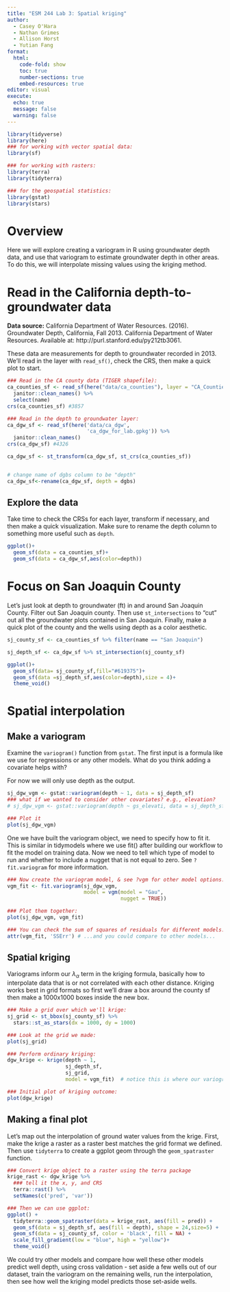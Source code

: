 ```yaml
---
title: "ESM 244 Lab 3: Spatial kriging"
author: 
  - Casey O'Hara
  - Nathan Grimes
  - Allison Horst
  - Yutian Fang
format: 
  html:
    code-fold: show
    toc: true
    number-sections: true
    embed-resources: true
editor: visual
execute:
  echo: true
  message: false
  warning: false
---
```


```r
library(tidyverse)
library(here)
### for working with vector spatial data:
library(sf)

### for working with rasters:
library(terra)
library(tidyterra)

### for the geospatial statistics:
library(gstat)
library(stars)
```

# Overview

Here we will explore creating a variogram in R using groundwater depth data, and use that variogram to estimate groundwater depth in other areas. To do this, we will interpolate missing values using the kriging method.

# Read in the California depth-to-groundwater data

**Data source:** California Department of Water Resources. (2016). Groundwater Depth, California, Fall 2013. California Department of Water Resources. Available at: http://purl.stanford.edu/py212tb3061.

These data are measurements for depth to groundwater recorded in 2013. We'll read in the layer with `read_sf()`, check the CRS, then make a quick plot to start.

```r
### Read in the CA county data (TIGER shapefile):
ca_counties_sf <- read_sf(here("data/ca_counties"), layer = "CA_Counties_TIGER2016") %>% 
  janitor::clean_names() %>% 
  select(name)
crs(ca_counties_sf) #3857

### Read in the depth to groundwater layer: 
ca_dgw_sf <- read_sf(here('data/ca_dgw', 
                          'ca_dgw_for_lab.gpkg')) %>% 
  janitor::clean_names()
crs(ca_dgw_sf) #4326

ca_dgw_sf <- st_transform(ca_dgw_sf, st_crs(ca_counties_sf))


# change name of dgbs column to be "depth"
ca_dgw_sf<-rename(ca_dgw_sf, depth = dgbs)
```

## Explore the data

Take time to check the CRSs for each layer, transform if necessary, and then make a quick visualization. Make sure to rename the depth column to something more useful such as `depth`.

```r
ggplot()+
  geom_sf(data = ca_counties_sf)+
  geom_sf(data = ca_dgw_sf,aes(color=depth))
```

# Focus on San Joaquin County

Let's just look at depth to groundwater (ft) in and around San Joaquin County. Filter out San Joaquin county. Then use `st_intersections` to "cut" out all the groundwater plots contained in San Joaquin. Finally, make a quick plot of the county and the wells using depth as a color aesthetic.

```r
sj_county_sf <- ca_counties_sf %>% filter(name == "San Joaquin")

sj_depth_sf <- ca_dgw_sf %>% st_intersection(sj_county_sf)

ggplot()+
  geom_sf(data= sj_county_sf,fill="#619375")+
  geom_sf(data =sj_depth_sf,aes(color=depth),size = 4)+
  theme_void()
```


# Spatial interpolation

## Make a variogram

Examine the `variogram()` function from `gstat`. The first input is a formula like we use for regressions or any other models. What do you think adding a covariate helps with?

For now we will only use depth as the output.

```r
sj_dgw_vgm <- gstat::variogram(depth ~ 1, data = sj_depth_sf)
### what if we wanted to consider other covariates? e.g., elevation?
# sj_dgw_vgm <- gstat::variogram(depth ~ gs_elevati, data = sj_depth_sf)

### Plot it
plot(sj_dgw_vgm) 


```

One we have built the variogram object, we need to specify how to fit it. This is similar in tidymodels where we use fit() after building our workflow to fit the model on training data. Now we need to tell which type of model to run and whether to include a nugget that is not equal to zero. See `?fit.variogram` for more information.

```r

### Now create the variogram model, & see ?vgm for other model options: 
vgm_fit <- fit.variogram(sj_dgw_vgm,
                         model = vgm(model = "Gau", 
                                     nugget = TRUE))

### Plot them together:
plot(sj_dgw_vgm, vgm_fit) 

### You can check the sum of squares of residuals for different models: 
attr(vgm_fit, 'SSErr') # ...and you could compare to other models...
```

## Spatial kriging

Variograms inform our $\lambda_\alpha$ term in the kriging formula, basically how to interpolate data that is or not correlated with each other distance. Kriging works best in grid formats so first we'll draw a box around the county sf then make a 1000x1000 boxes inside the new box.

```r
### Make a grid over which we'll krige: 
sj_grid <- st_bbox(sj_county_sf) %>%
  stars::st_as_stars(dx = 1000, dy = 1000)

### Look at the grid we made: 
plot(sj_grid)

### Perform ordinary kriging: 
dgw_krige <- krige(depth ~ 1, 
                   sj_depth_sf, 
                   sj_grid, 
                   model = vgm_fit)  # notice this is where our variogram comes

### Initial plot of kriging outcome: 
plot(dgw_krige)
```

## Making a final plot

Let's map out the interpolation of ground water values from the krige. First, make the krige a raster as a raster best matches the grid format we defined. Then use `tidyterra` to create a ggplot geom through the `geom_spatraster` function.

```r
### Convert krige object to a raster using the terra package
krige_rast <- dgw_krige %>% 
  ### tell it the x, y, and CRS
  terra::rast() %>%
  setNames(c('pred', 'var'))

### Then we can use ggplot: 
ggplot() +
  tidyterra::geom_spatraster(data = krige_rast, aes(fill = pred)) +
  geom_sf(data = sj_depth_sf, aes(fill = depth), shape = 24,size=5) +
  geom_sf(data = sj_county_sf, color = 'black', fill = NA) +
  scale_fill_gradient(low = "blue", high = "yellow")+
  theme_void()
```

We could try other models and compare how well these other models predict well depth, using cross validation - set aside a few wells out of our dataset, train the variogram on the remaining wells, run the interpolation, then see how well the kriging model predicts those set-aside wells.
